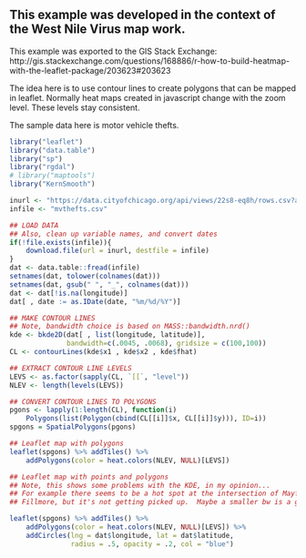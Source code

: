
## This example was developed in the context of the West Nile Virus map work. 

This example was exported to the GIS Stack Exchange:
http://gis.stackexchange.com/questions/168886/r-how-to-build-heatmap-with-the-leaflet-package/203623#203623

The idea here is to use contour lines to create polygons that can be mapped in leaflet.  Normally heat maps created in javascript change with the zoom level.  These levels stay consistent. 

The sample data here is motor vehicle thefts.


```r
library("leaflet")
library("data.table")
library("sp")
library("rgdal")
# library("maptools")
library("KernSmooth")

inurl <- "https://data.cityofchicago.org/api/views/22s8-eq8h/rows.csv?accessType=DOWNLOAD"
infile <- "mvthefts.csv"

## LOAD DATA
## Also, clean up variable names, and convert dates
if(!file.exists(infile)){
    download.file(url = inurl, destfile = infile)
}
dat <- data.table::fread(infile)
setnames(dat, tolower(colnames(dat)))
setnames(dat, gsub(" ", "_", colnames(dat)))
dat <- dat[!is.na(longitude)]
dat[ , date := as.IDate(date, "%m/%d/%Y")]

## MAKE CONTOUR LINES
## Note, bandwidth choice is based on MASS::bandwidth.nrd()
kde <- bkde2D(dat[ , list(longitude, latitude)],
              bandwidth=c(.0045, .0068), gridsize = c(100,100))
CL <- contourLines(kde$x1 , kde$x2 , kde$fhat)

## EXTRACT CONTOUR LINE LEVELS
LEVS <- as.factor(sapply(CL, `[[`, "level"))
NLEV <- length(levels(LEVS))

## CONVERT CONTOUR LINES TO POLYGONS
pgons <- lapply(1:length(CL), function(i)
    Polygons(list(Polygon(cbind(CL[[i]]$x, CL[[i]]$y))), ID=i))
spgons = SpatialPolygons(pgons)
```



```r
## Leaflet map with polygons
leaflet(spgons) %>% addTiles() %>% 
    addPolygons(color = heat.colors(NLEV, NULL)[LEVS])
```



```r
## Leaflet map with points and polygons
## Note, this shows some problems with the KDE, in my opinion...
## For example there seems to be a hot spot at the intersection of Mayfield and
## Fillmore, but it's not getting picked up.  Maybe a smaller bw is a good idea?

leaflet(spgons) %>% addTiles() %>%
    addPolygons(color = heat.colors(NLEV, NULL)[LEVS]) %>%
    addCircles(lng = dat$longitude, lat = dat$latitude,
               radius = .5, opacity = .2, col = "blue")

```


